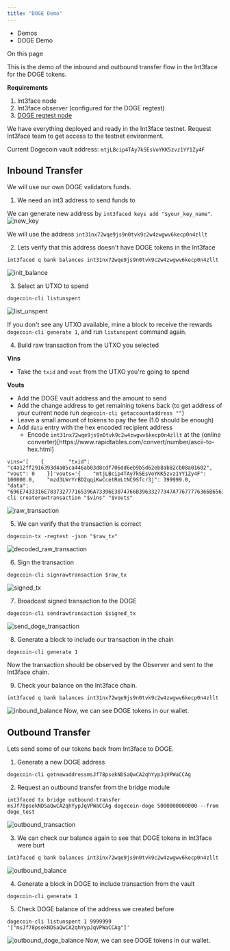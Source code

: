```yaml
---
title: "DOGE Demo"
---
```


* Demos
* DOGE Demo

On this page

This is the demo of the inbound and outbound transfer flow in the Int3face for the DOGE tokens.

**Requirements**

1. Int3face node
2. Int3face observer (configured for the DOGE regtest)
3. [DOGE regtest node](/docs/int3face/build-and-run/doge_deploy)

We have everything deployed and ready in the Int3face testnet. Request Int3face team to get access to the testnet environment.

Current Dogecoin vault address: `mtjLBcip4TAy7kSEsVoYKK5zvz1YY1Zy4F`

## Inbound Transfer[​](#inbound-transfer "Direct link to Inbound Transfer")

We will use our own DOGE validators funds.

1. We need an int3 address to send funds to

We can generate new address by `int3faced keys add "$your_key_name"`. ![new\_key](/docs/assets/images/new_key-5dc20bffc1ac37f497a9e042dcbefbdc.png)

We will use the address `int31nx72wqe9js9n0tvk9c2w4zwgwv6kecp0n4zllt`

2. Lets verify that this address doesn't have DOGE tokens in the Int3face

```
int3faced q bank balances int31nx72wqe9js9n0tvk9c2w4zwgwv6kecp0n4zllt
```

![init\_balance](/docs/assets/images/init_balance-cb7d9420be2fefa3a49550e805ce5aaa.png)

3. Select an UTXO to spend

```
dogecoin-cli listunspent 
```

![list\_unspent](/docs/assets/images/list_unspent-b432897e408ddfcf2b15bca5c706fa5b.png)

If you don't see any UTXO available, mine a block to receive the rewards `dogecoin-cli generate 1`, and run `listunspent` command again.

4. Build raw transaction from the UTXO you selected

**Vins**

* Take the `txid` and `vout` from the UTXO you're going to spend

**Vouts**

* Add the DOGE vault address and the amount to send
* Add the change address to get remaining tokens back (to get address of your current node run `dogecoin-cli getaccountaddress ""`)
* Leave a small amount of tokens to pay the fee (1.0 should be enough)
* Add `data` entry with the hex encoded recipient address
  * Encode `int31nx72wqe9js9n0tvk9c2w4zwgwv6kecp0n4zllt` at the (online converter)\[https\://www\.rapidtables.com/convert/number/ascii-to-hex.html]

```
vins='[    {        "txid": "c4a12ff2916393d4a05ca446ab03d8cdf706dd6eb9b5d62eb8ab82cb08a01602",        "vout": 0    }]'vouts='{    "mtjLBcip4TAy7kSEsVoYKK5zvz1YY1Zy4F": 100000.0,    "mzd3LWrYrBD2qqiKwCcetReLtNC9Sfcr3j": 399999.0,    "data": "696E7433316E783732777165396A73396E3074766B39633277347A77677776366B656370306E347A6C6C74"}'dogecoin-cli createrawtransaction "$vins" "$vouts"
```

![raw\_transaction](/docs/assets/images/raw_transaction-390e2fd584e41dc428694389a31fcd15.png)

5. We can verify that the transaction is correct

```
dogecoin-tx -regtest -json "$raw_tx"
```

![decoded\_raw\_transaction](/docs/assets/images/decoded_raw_transaction-7f06a7d6c23be5a21154a87078210dc3.png)

6. Sign the transaction

```
dogecoin-cli signrawtransaction $raw_tx
```

![signed\_tx](/docs/assets/images/signed_transaction-972fd91f474a138230b8ceafb88ae002.png)

7. Broadcast signed transaction to the DOGE

```
dogecoin-cli sendrawtransaction $signed_tx
```

![send\_doge\_transaction](/docs/assets/images/send_doge_transaction-17d9bebaea539f27f03dbd1b736c63f3.png)

8. Generate a block to include our transaction in the chain

```
dogecoin-cli generate 1
```

Now the transaction should be observed by the Observer and sent to the Int3face chain.

9. Check your balance on the Int3face chain.

```
int3faced q bank balances int31nx72wqe9js9n0tvk9c2w4zwgwv6kecp0n4zllt
```

![inbound\_balance](/docs/assets/images/inbound_balance-8520ee05b4bbc657d270cd700777f795.png) Now, we can see DOGE tokens in our wallet.

## Outbound Transfer[​](#outbound-transfer "Direct link to Outbound Transfer")

Lets send some of our tokens back from Int3face to DOGE.

1. Generate a new DOGE address

```
dogecoin-cli getnewaddressmsJf78psekNDSaQwCA2qhYypJqVPWaCCAg
```

2. Request an outbound transfer from the bridge module

```
int3faced tx bridge outbound-transfer msJf78psekNDSaQwCA2qhYypJqVPWaCCAg dogecoin-doge 5000000000000 --from doge_test
```

![outbound\_transaction](/docs/assets/images/outbound_transaction-14d638f95725bb1a1f081691b515371d.png)

3. We can check our balance again to see that DOGE tokens in Int3face were burt

```
int3faced q bank balances int31nx72wqe9js9n0tvk9c2w4zwgwv6kecp0n4zllt
```

![outbound\_balance](/docs/assets/images/outbound_balance-3e8d3edc1db093d8018b7b6f0b9cdadb.png)

4. Generate a block in DOGE to include transaction from the vault

```
dogecoin-cli generate 1
```

5. Check DOGE balance of the address we created before

```
dogecoin-cli listunspent 1 9999999 '["msJf78psekNDSaQwCA2qhYypJqVPWaCCAg"]'
```

![outbound\_doge\_balance](/docs/assets/images/outbound_doge_balance-d31d0daa0605ff6f8f0e41fc4b443dae.png) Now, we can see DOGE tokens in our wallet.
